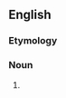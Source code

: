 ==English==

===Etymology===
{{suffix|en|accompany|ist}}

===Noun===
{{en-noun}}

# {{alternative spelling of|en|accompanist}}